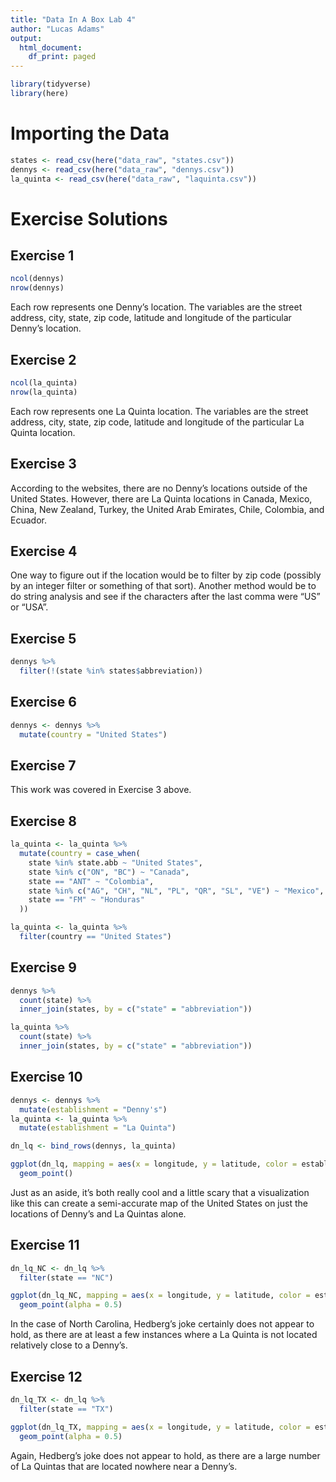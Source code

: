 ```yaml
---
title: "Data In A Box Lab 4"
author: "Lucas Adams"
output:
  html_document:
    df_print: paged
---
```


```r
library(tidyverse)
library(here)
```

# Importing the Data
```r
states <- read_csv(here("data_raw", "states.csv"))
dennys <- read_csv(here("data_raw", "dennys.csv"))
la_quinta <- read_csv(here("data_raw", "laquinta.csv"))
```

# Exercise Solutions

## Exercise 1
```r
ncol(dennys)
nrow(dennys)
```
Each row represents one Denny's location. The variables are the street address, city, state, zip code, latitude and longitude of the particular Denny's location.

## Exercise 2
```r
ncol(la_quinta)
nrow(la_quinta)
```
Each row represents one La Quinta location. The variables are the street address, city, state, zip code, latitude and longitude of the particular La Quinta location.

## Exercise 3
According to the websites, there are no Denny's locations outside of the United States. However, there are La Quinta locations in Canada, Mexico, China, New Zealand, Turkey, the United Arab Emirates, Chile, Colombia, and Ecuador.

## Exercise 4
One way to figure out if the location would be to filter by zip code (possibly by an integer filter or something of that sort). Another method would be to do string analysis and see if the characters after the last comma were "US" or "USA".

## Exercise 5
```r
dennys %>%
  filter(!(state %in% states$abbreviation))
```

## Exercise 6
```r
dennys <- dennys %>%
  mutate(country = "United States")
```

## Exercise 7
This work was covered in Exercise 3 above.

## Exercise 8
```r
la_quinta <- la_quinta %>%
  mutate(country = case_when(
    state %in% state.abb ~ "United States",
    state %in% c("ON", "BC") ~ "Canada",
    state == "ANT" ~ "Colombia",
    state %in% c("AG", "CH", "NL", "PL", "QR", "SL", "VE") ~ "Mexico",
    state == "FM" ~ "Honduras"
  ))
```

```r
la_quinta <- la_quinta %>%
  filter(country == "United States")
```

## Exercise 9
```r
dennys %>%
  count(state) %>%
  inner_join(states, by = c("state" = "abbreviation"))
```

```r
la_quinta %>%
  count(state) %>%
  inner_join(states, by = c("state" = "abbreviation"))
```

## Exercise 10
```r
dennys <- dennys %>%
  mutate(establishment = "Denny's")
la_quinta <- la_quinta %>%
  mutate(establishment = "La Quinta")
```

```r
dn_lq <- bind_rows(dennys, la_quinta)
```

```r
ggplot(dn_lq, mapping = aes(x = longitude, y = latitude, color = establishment)) +
  geom_point()
```
Just as an aside, it's both really cool and a little scary that a visualization like this can create a semi-accurate map of the United States on just the locations of Denny's and La Quintas alone.

## Exercise 11
```r
dn_lq_NC <- dn_lq %>%
  filter(state == "NC")
```

```r
ggplot(dn_lq_NC, mapping = aes(x = longitude, y = latitude, color = establishment)) +
  geom_point(alpha = 0.5)
```
In the case of North Carolina, Hedberg's joke certainly does not appear to hold, as there are at least a few instances where a La Quinta is not located relatively close to a Denny's.


## Exercise 12
```r
dn_lq_TX <- dn_lq %>%
  filter(state == "TX")
```

```r
ggplot(dn_lq_TX, mapping = aes(x = longitude, y = latitude, color = establishment)) +
  geom_point(alpha = 0.5)
```
Again, Hedberg's joke does not appear to hold, as there are a large number of La Quintas that are located nowhere near a Denny's.
